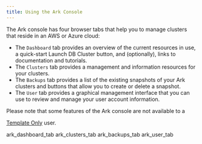 ```yaml
---
title: Using the Ark Console
---
```


The Ark console has four browser tabs that help you to manage clusters
that reside in an AWS or Azure cloud:

  - The `Dashboard` tab provides an overview of the current resources in
    use, a quick-start Launch DB Cluster button, and (optionally), links
    to documentation and tutorials.
  - The `Clusters` tab provides a management and information resources
    for your clusters.
  - The `Backups` tab provides a list of the existing snapshots of your
    Ark clusters and buttons that allow you to create or delete a
    snapshot.
  - The `User` tab provides a graphical management interface that you
    can use to review and manage your user account information.

Please note that some features of the Ark console are not available to a

[Template Only](template_only_user) user.

<div class="toctree" data-maxdepth="3">

ark_dashboard_tab ark_clusters_tab ark_backups_tab ark_user_tab

</div>
